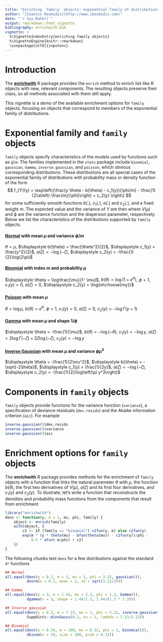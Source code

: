 ```yaml
---
title: "Enriching `family` objects: exponential family of distributions"
author: "[Ioannis Kosmidis](http://www.ikosmidis.com)"
date: "`r Sys.Date()`"
output: rmarkdown::html_vignette
bibliography: enrichwith.bib
vignette: >
  %\VignetteIndexEntry{enriching family objects}
  %\VignetteEngine{knitr::rmarkdown}
  \usepackage[utf8]{inputenc}
---
```


# Introduction

The [**enrichwith**](https://github.com/ikosmidis/enrichwith) R
package provides the `enrich` method to enrich list-like R objects
with new, relevant components. The resulting objects preserve their
class, so all methods associated with them still apply.

This vignette is a demo of the available enrichment options for
`family` objects, focusing on objects that correspond to members of
the exponential family of distributions.

# Exponential family and `family` objects

`family` objects specify characteristics of the models used by
functions such as `glm`. The families implemented in the `stats`
package include `binomial`, `gaussian`, `Gamma`, `inverse.gaussian`,
and `poisson`, which obvious corresponding distributions. These
distributions are all special cases of the exponential family of
distributions with probability mass or density function of the
form
$$
f_{Y}(y) = \exp\left\{\frac{y \theta - b(\theta) - c_1(y)}{\phi/m} - \frac{1}{2}a\left(-\frac{m}{\phi}\right) + c_2(y) \right\}
$$
for some sufficiently smooth functions $b(.)$, $c_1(.)$, $a(.)$ and $c_2(.)$, and a fixed weight $m$. The expected value and the variance of $Y$ are then
\begin{align*}
      E(Y) & = \mu =  b'(\theta) \\
      Var(Y) & = \frac{\phi}{m}b''(\theta) = \frac{\phi}{m}V(\mu)
\end{align*}
where $V(\mu)$ and $\phi$ are the variance function and the dispersion parameter, respectively. Below we list the characteristics of the distributions supported by `family` objects.

#### [Normal](https://en.wikipedia.org/wiki/Normal_distribution) with mean $\mu$ and variance $\phi/m$
$\theta = \mu$, $\displaystyle b(\theta) = \frac{\theta^2}{2}$, $\displaystyle  c_1(y) = \frac{y^2}{2}$,
$\displaystyle a(\zeta) = -\log(-\zeta)$, $\displaystyle c_2(y) = -\frac{1}{2}\log(2\pi)$

#### [Binomial](https://en.wikipedia.org/wiki/Binomial_distribution) with index $m$ and probability $\mu$
$\displaystyle \theta = \log\frac{\mu}{1- \mu}$, $\displaystyle b(\theta) = \log(1 + e^\theta)$,
$\displaystyle \phi = 1$, $\displaystyle c_1(y) = 0$, $\displaystyle a(\zeta) = 0$, $\displaystyle c_2(y) = \log{m\choose{my}}$

#### [Poisson](https://en.wikipedia.org/wiki/Poisson_distribution) with mean $\mu$
$\displaystyle \theta = \log\mu$,
$\displaystyle b(\theta) = e^\theta$,
$\displaystyle \phi = 1$,
$\displaystyle c_1(y) = 0$,
$\displaystyle a(\zeta) = 0$,
$\displaystyle c_2(y) = -\log\Gamma(y + 1)$

#### [Gamma](https://en.wikipedia.org/wiki/Gamma_distribution) with mean $\mu$ and shape $1/\phi$
$\displaystyle \theta = -\frac{1}{\mu}$,
$\displaystyle b(\theta) = -\log(-\theta)$,
$\displaystyle c_1(y) = -\log y$,
$\displaystyle a(\zeta) = 2 \log \Gamma(-\zeta) + 2 \zeta \log\left(-\zeta\right)$,
$\displaystyle c_2(y) = -\log y$

#### [Inverse Gaussian](https://en.wikipedia.org/wiki/Inverse_Gaussian_distribution) with mean $\mu$ and variance $\phi\mu^3$
$\displaystyle \theta = -\frac{1}{2\mu^2}$,
$\displaystyle b(\theta) = -\sqrt{-2\theta}$,
$\displaystyle c_1(y) = \frac{1}{2y}$,
$\displaystyle a(\zeta) = -\log(-\zeta)$,
$\displaystyle c_2(y) = -\frac{1}{2}\log\left(\pi y^3\right)$


# Components in `family` objects
`family` objects provide functions for the variance function (`variance`), a specification of deviance residuals (`dev.resids`) and the Akaike information criterion (`aic`). For example
```r
inverse.gaussian()$dev.resids
inverse.gaussian()$variance
inverse.gaussian()$aic
```

# Enrichment options for `family` objects
The **enrichwith** R package provides methods for the enrichment of
`family` objects with a function that links the natural parameter
$\theta$ with $\mu$, the function $b(\theta)$, the first two
derivatives of $V(\mu)$, $a(\zeta)$ and its first four derivatives,
and $c_1(y)$ and $c_2(y)$. To illustrate, let's write a function that
reconstructs the densities and probability mass functions from the
components that result from enrichment
```r
library("enrichwith")
dens <- function(y, m = 1, mu, phi, family) {
    object <- enrich(family)
    with(object, {
        c2 <- if (family == "binomial") c2fun(y, m) else c2fun(y)
        exp(m * (y * theta(mu) - bfun(theta(mu)) - c1fun(y))/phi -
            0.5 * afun(-m/phi) + c2)
    })
}
```
The following chunks test `dens` for a few distributions against the
standard `d*` functions
```r
## Normal
all.equal(dens(y = 0.2, m = 3, mu = 1, phi = 3.22, gaussian()),
          dnorm(x = 0.2, mean = 1, sd = sqrt(3.22/3)))

## Gamma
all.equal(dens(y = 3, m = 1.44, mu = 2.3, phi = 1.3, Gamma()),
          dgamma(x = 3, shape = 1.44/1.3, 1.44/(1.3 * 2.3)))

## Inverse gaussian
all.equal(dens(y = 0.2, m = 7.23, mu = 1, phi = 3.22, inverse.gaussian()),
          SuppDists::dinvGauss(0.2, nu = 1, lambda = 7.23/3.22))

## Binomial
all.equal(dens(y = 0.34, m = 100, mu = 0.32, phi = 1, binomial()),
          dbinom(x = 34, size = 100, prob = 0.32))

```

